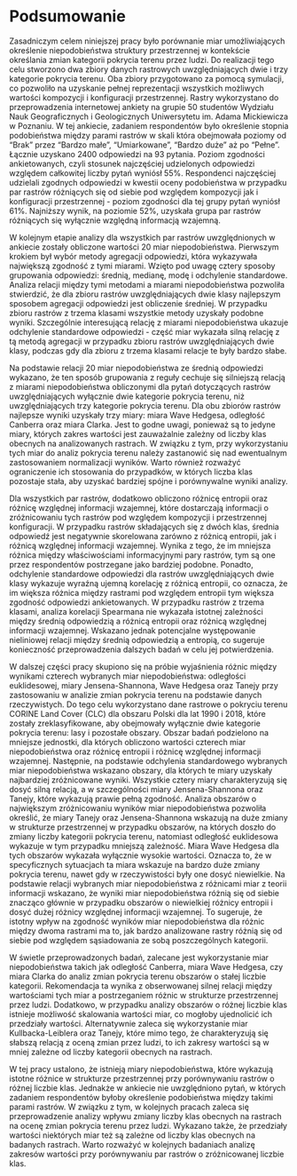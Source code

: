 # Podsumowanie {#sec-podsumowanie}

<!-- Podsumowanie pracy jest w pewnym sensie znacznie rozbudowanym abstraktem.  -->
<!-- Należy wyliczyć i opisać osiągnięcia uzyskane w pracy dyplomowej. -->
<!-- Tutaj jednak (w przeciwieństwie do np. rozdziału [-@sec-wprowadzenie]) należy przechodzić od szczegółu do ogółu - co zostało stworzone/określone, jak zostało to zrobione, jakie ma to konsekwencje, itd. -->

<!-- Ten rozdział powinien też zawierać opis kwestii, których nie udało się rozwiązać w pracy dyplomowej (i dlaczego się nie udało) oraz pomysły na przyszłe ulepszenie uzyskanych wyników lub dalsze badania. -->

Zasadniczym celem niniejszej pracy było porównanie miar umożliwiających określenie niepodobieństwa struktury przestrzennej w kontekście określania zmian kategorii pokrycia terenu przez ludzi.
Do realizacji tego celu stworzono dwa zbiory danych rastrowych uwzględniających dwie i trzy kategorie pokrycia terenu.
Oba zbiory przygotowano za pomocą symulacji, co pozwoliło na uzyskanie pełnej reprezentacji wszystkich możliwych wartości kompozycji i konfiguracji przestrzennej.
Rastry wykorzystano do przeprowadzenia internetowej ankiety na grupie 50 studentów Wydziału Nauk Geograficznych i Geologicznych Uniwersytetu im. Adama Mickiewicza w Poznaniu.
W tej ankiecie, zadaniem respondentów było określenie stopnia podobieństwa między parami rastrów w skali która obejmowała poziomy od "Brak" przez "Bardzo małe", "Umiarkowane", "Bardzo duże" aż po "Pełne".
Łącznie uzyskano 2400 odpowiedzi na 93 pytania.
Poziom zgodności ankietowanych, czyli stosunek najczęściej udzielonych odpowiedzi względem całkowitej liczby pytań wyniósł 55%.
Respondenci najczęściej udzielali zgodnych odpowiedzi w kwestii oceny podobieństwa w przypadku par rastrów różniących się od siebie pod względem kompozycji jak i konfiguracji przestrzennej - poziom zgodności dla tej grupy pytań wyniósł 61%.
Najniższy wynik, na poziomie 52%, uzyskała grupa par rastrów różniących się wyłącznie względną informacją wzajemną.

W kolejnym etapie analizy dla wszystkich par rastrów uwzględnionych w ankiecie zostały obliczone wartości 20 miar niepodobieństwa.
Pierwszym krokiem był wybór metody agregacji odpowiedzi, która wykazywała największą zgodność z tymi miarami.
Wzięto pod uwagę cztery sposoby grupowania odpowiedzi: średnią, medianę, modę i odchylenie standardowe.
Analiza relacji między tymi metodami a miarami niepodobieństwa pozwoliła stwierdzić, że dla zbioru rastrów uwzględniających dwie klasy najlepszym sposobem agregacji odpowiedzi jest obliczenie średniej.
W przypadku zbioru rastrów z trzema klasami wszystkie metody uzyskały podobne wyniki.
Szczególnie interesującą relację z miarami niepodobieństwa ukazuje odchylenie standardowe odpowiedzi - część miar wykazała silną relację z tą metodą agregacji w przypadku zbioru rastrów uwzględniających dwie klasy, podczas gdy dla zbioru z trzema klasami relacje te były bardzo słabe.

Na podstawie relacji 20 miar niepodobieństwa ze średnią odpowiedzi wykazano, że ten sposób grupowania z reguły cechuje się silniejszą relacją z miarami niepodobieństwa obliczonymi dla pytań dotyczących rastrów uwzględniających wyłącznie dwie kategorie pokrycia terenu, niż uwzględniających trzy kategorie pokrycia terenu. 
Dla obu zbiorów rastrów najlepsze wyniki uzyskały trzy miary: miara Wave Hedgesa, odległość Canberra oraz miara Clarka.
Jest to godne uwagi, ponieważ są to jedyne miary, których zakres wartości jest zauważalnie zależny od liczby klas obecnych na analizowanych rastrach.
W związku z tym, przy wykorzystaniu tych miar do analiz pokrycia terenu należy zastanowić się nad ewentualnym zastosowaniem normalizacji wyników.
Warto również rozważyć ograniczenie ich stosowania do przypadków, w których liczba klas pozostaje stała, aby uzyskać bardziej spójne i porównywalne wyniki analizy.


Dla wszystkich par rastrów, dodatkowo obliczono różnicę entropii oraz różnicę względnej informacji wzajemnej, które dostarczają informacji o zróżnicowaniu tych rastrów pod względem kompozycji i przestrzennej konfiguracji.
W przypadku rastrów składających się z dwóch klas, średnia odpowiedź jest negatywnie skorelowana zarówno z różnicą entropii, jak i różnicą względnej informacji wzajemnej.
Wynika z tego, że im mniejsza różnica między właściwościami informacyjnymi pary rastrów, tym są one przez respondentów postrzegane jako bardziej podobne.
Ponadto, odchylenie standardowe odpowiedzi dla rastrów uwzględniających dwie klasy wykazuje wyraźną ujemną korelację z różnicą entropii, co oznacza, że im większa różnica między rastrami pod względem entropii tym większa zgodność odpowiedzi ankietowanych.
W przypadku rastrów z trzema klasami, analiza korelacji Spearmana nie wykazała istotnej zależności między średnią odpowiedzią a różnicą entropii oraz różnicą względnej informacji wzajemnej. Wskazano jednak potencjalne występowanie nieliniowej relacji między średnią odpowiedzią a entropią, co sugeruje konieczność przeprowadzenia dalszych badań w celu jej potwierdzenia.

<!-- * W dalszej części pracy skupiono się na próbie wyjaśnienia różnic między wynikami czterech wybranych miar niepodobieństwa: odległości euklidesowej, miary Jensena-Shannona, Wave Hedgesa oraz Tanejy przy zastosowaniu w analizie zmian pokrycia terenu na podstawie danych rzeczywistych. -->
<!-- * W tym celu wykorzystano dane rastrowe o pokryciu terenu CORINE Land Cover (CLC) dla obszaru Polski dla lat 1990 i 2018, które zostały zreklasyfikowane, aby obejmowały wyłącznie dwie kategorie pokrycia terenu: lasy i pozostałe obszary. -->
<!-- * Obszar badań podzielono został na 3337 mniejszych jednostek o wymiarach 10 na 10 km, dla których to obliczono wartości czterech miar niepodobieństwa oraz różnicę entropii i różnicę względnej informacji wzajemnej. -->
<!-- * następnie, na podstawie odchylenia standardowego wybranych miar niepodobieństwa wskazano 16 obszarów, dla których miary uzyskały najbardziej zróżnicowane wyniki. -->
<!-- * wszystkie cztery miary charakteryzują się dosyć silną relacją, a w szczególności miary Jensena-Shannona oraz Tanejy, które charakteryzują się prawie pełną zgodnością. -->
<!-- * na podstawie obszarów o największym zróżnicowaniu wyników miar niepodobieństwa udało się określić, że miary Tanejy oraz Jensena-Shannona wskazują na duże zmiany w strukturze przestrzennej w przypadku obszarów na których doszło do zmiany liczby kategorii pokrycia terenu, natomiast odległość euklidesowa wykazuje w tym przypadku mniejszą zależność. -->
<!-- * miara Wave Hedgesa dla tych obszarów wykazała wyłącznie wysokie wartości. Oznacza to, że w bardzo specyficznych sytuacjach ta miara wskazuje na bardzo duże zmiany pokrycia terenu w przypadku obszarów, na których zmiany w rzeczywistości były dosyć niewielkie. -->
<!-- * na podstawie relacji wybranych miar niepodobieństwa z różnicami miar z teorii informacji wskazano, że wyniki miar niepodobieństwa różnią się od siebie znacząco głównie w przypadku obszarów o niewielkiej różnicy entropii i dosyć dużej różnicy względnej informacji wzajemnej. To sugeruje, że istotny wpływ na zgodność wyników miar niepodobieństwa dla różnic między dwoma rastrami ma to, jak bardzo analizowane rastry różnią się od siebie pod względem sąsiadowania ze sobą poszczególnych kategorii. -->


W dalszej części pracy skupiono się na próbie wyjaśnienia różnic między wynikami czterech wybranych miar niepodobieństwa: odległości euklidesowej, miary Jensena-Shannona, Wave Hedgesa oraz Tanejy przy zastosowaniu w analizie zmian pokrycia terenu na podstawie danych rzeczywistych.
Do tego celu wykorzystano dane rastrowe o pokryciu terenu CORINE Land Cover (CLC) dla obszaru Polski dla lat 1990 i 2018, które zostały zreklasyfikowane, aby obejmowały wyłącznie dwie kategorie pokrycia terenu: lasy i pozostałe obszary.
Obszar badań podzielono na mniejsze jednostki, dla których obliczono wartości czterech miar niepodobieństwa oraz różnicę entropii i różnicę względnej informacji wzajemnej.
Następnie, na podstawie odchylenia standardowego wybranych miar niepodobieństwa wskazano obszary, dla których te miary uzyskały najbardziej zróżnicowane wyniki.
Wszystkie cztery miary charakteryzują się dosyć silną relacją, a w szczególności miary Jensena-Shannona oraz Tanejy, które wykazują prawie pełną zgodność.
Analiza obszarów o największym zróżnicowaniu wyników miar niepodobieństwa pozwoliła określić, że miary Tanejy oraz Jensena-Shannona wskazują na duże zmiany w strukturze przestrzennej w przypadku obszarów, na których doszło do zmiany liczby kategorii pokrycia terenu, natomiast odległość euklidesowa wykazuje w tym przypadku mniejszą zależność.
Miara Wave Hedgesa dla tych obszarów wykazała wyłącznie wysokie wartości. Oznacza to, że w specyficznych sytuacjach ta miara wskazuje na bardzo duże zmiany pokrycia terenu, nawet gdy w rzeczywistości były one dosyć niewielkie.
Na podstawie relacji wybranych miar niepodobieństwa z różnicami miar z teorii informacji wskazano, że wyniki miar niepodobieństwa różnią się od siebie znacząco głównie w przypadku obszarów o niewielkiej różnicy entropii i dosyć dużej różnicy względnej informacji wzajemnej. To sugeruje, że istotny wpływ na zgodność wyników miar niepodobieństwa dla różnic między dwoma rastrami ma to, jak bardzo analizowane rastry różnią się od siebie pod względem sąsiadowania ze sobą poszczególnych kategorii.




W świetle przeprowadzonych badań, zalecane jest wykorzystanie miar niepodobieństwa takich jak odległość Canberra, miara Wave Hedgesa, czy miara Clarka do analiz zmian pokrycia terenu obszarów o stałej liczbie kategorii.
Rekomendacja ta wynika z obserwowanej silnej relacji między wartościami tych miar a postrzeganiem różnic w strukturze przestrzennej przez ludzi. Dodatkowo, w przypadku analizy obszarów o różnej liczbie klas istnieje możliwość skalowania wartości miar, co mogłoby ujednolicić ich przedziały wartości. Alternatywnie zaleca się wykorzystanie miar Kullbacka-Leiblera oraz Tanejy, które mimo tego, że charakteryzują się słabszą relacją z oceną zmian przez ludzi, to ich zakresy wartości są w mniej zależne od liczby kategorii obecnych na rastrach.

<!-- Warto zaznaczyć, że przyszłe badania mogłyby skupić się na dalszym rozwinięciu problemu przedstawionego w tej pracy poprzez przeprowadzenie ankiet opartych na danych rzeczywistych lub uwzględnienie rastrów z większą liczbą klas. Takie podejście pozwoliłoby na bardziej kompleksową ocenę wpływu tych czynników na percepcję zmian kategorii pokrycia terenu przez ludzi. -->

W tej pracy ustalono, że istnieją miary niepodobieństwa, które wykazują istotne różnice w strukturze przestrzennej przy porównywaniu rastrów o różnej liczbie klas. Jednakże w ankiecie nie uwzględniono pytań, w których zadaniem respondentów byłoby określenie podobieństwa między takimi parami rastrów. W związku z tym, w kolejnych pracach zaleca się przeprowadzenie analizy wpływu zmiany liczby klas obecnych na rastrach na ocenę zmian pokrycia terenu przez ludzi. Wykazano także, że przedziały wartości niektórych miar też są zależne od liczby klas obecnych na badanych rastrach. Warto rozważyć w kolejnych badaniach analizę zakresów wartości przy porównywaniu par rastrów o zróżnicowanej liczbie klas.

